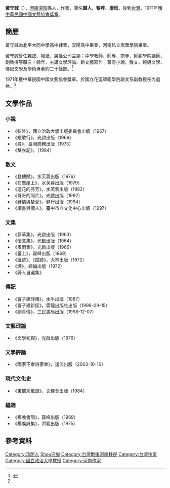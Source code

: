 {{Infobox writer
| name         = 黃守誠
| image        = 
| imagesize    = 
| caption      = 
| pseudonym    = 歸人、黎芹、康稔
| birthname    = 黃守誠
| birthdate    = {{birth date|1928|1|11|}}
| birthplace   = 
| deathdate    = {{death date and age|2012|9|1|1928|1|11|}}
| deathplace   = 
| occupation   = 作家、編輯、教師
| nationality  = {{ROC}}
| period       = 1960年代以後
| genre        = 
| subject      = 小說、散文、報導文學、傳記文學及學術專著
| movement     = 
| notableworks = 《曹子建新探》
| spouse       = 
| partner      = 
| children     = 
| relatives    = 
| influences   = 
| influenced   = 
| awards       = 中國文藝協會獎章（1971）
| signature    = 
| website      = 
}}
'''黃守誠'''（{{bd|1928年|1月11日|2012年|9月1日|catIdx=Huang黃守誠}}），[[河南|河南]][[湯陰|湯陰]]縣人，作家，筆名'''歸人'''、'''黎芹'''、'''康稔'''，後到[[台灣|台灣]]，1971年獲[[中華民國|中華民國]][[中國文藝協會|中國文藝協會]][[中國文藝協會獎章|獎章]]。

==簡歷==
黃守誠為北平大同中學高中肄業，安陽高中畢業，河南私立嵩華學院畢業。

黃守誠曾任雜誌、報紙、廣播公司主編；中學教師、師專、商專、師範學院講師、副教授等職三十餘年，主講文學評論、新文藝寫作；著有小說、散文、報導文學、傳記文學及學術專著約二十餘部。<ref name=Writers>{{cite web |url=http://www.ylib.com/search/autri_show.asp?BookNo=B9901 |title=《柏楊的思想與文學》作者 |accessdate=2008-08-01}}</ref>

1971年獲中華民國中國文藝協會獎章。於國立花蓮師範學院語文系副教授任內退休。<ref name=Writers/>

==文學作品==
===小說===
*《弦外》，國立治政大學出版委員會出版（1967）
*《短歌行》，光啟出版（1969）
*《尋》，臺灣商務出版（1973）
*《擊衣記》，（1984）

===散文===
*《登樓賦》，水芙蓉出版（1976）
*《在懸崖上》，水芙蓉出版（1979）
*《蓮花的芬芳》，水芙蓉出版（1982）
*《哥哥的照片》，光啟出版（1982）
*《鍾情與摯愛》，健行出版（1994）
*《讀書與讀人》，臺中市立文化中心出版（1997）

===文集===
*《夢華集》，光啟出版（1963）
*《懷念集》，光啟出版（1964）
*《風雨集》，光啟出版（1966）
*《臺上》，霧峰出版（1969）
*《蹝跡》、《蹤跡》，大林出版（1972）
*《煙》，經綸出版（1972）
*《歸人自選集》

===傳記===
*《曹子建評傳》，水牛出版（1987）
*《曹子建新探》，雲龍出版社出版（1998-09-15）
*《劉真傳》，三民書局出版（1998-12-07）

===文藝理論===
*《文學初探》，光啟出版（1976）

===文學評論===
*《國家不幸詩家幸》，遠流出版（2003-10-16）

===現代文化史===
*《東部釆風錄》，文建會出版（1984）

===編選===
*《楊喚書簡》，霧峰出版（1969）
*《楊喚詩集》，洪範出版（1975）

==參考資料==
{{reflist}}



{{DEFAULTSORT:Huang黃守誠}}
[[Category:汤阴人|Category:汤阴人]]
[[Category:黃姓|Shou守誠]]
[[Category:台灣戰後河南移民|Category:台灣戰後河南移民]]
[[Category:台灣作家|Category:台灣作家]]
[[Category:國立政治大學教授|Category:國立政治大學教授]]
[[Category:河南作家|Category:河南作家]]